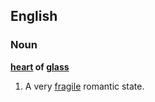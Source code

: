 ==English==

===Noun===
'''[[heart]] of [[glass]]'''

# {{idiomatic}} A very [[fragile]] romantic state.